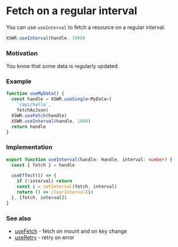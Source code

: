 # Fetch on a regular interval

You can use `useInterval` to fetch a resource on a regular interval.

```typescript
XSWR.useInterval(handle, 1000) 
```

### Motivation

You know that some data is regularly updated.

### Example

```typescript
function useMyData() {
  const handle = XSWR.useSingle<MyData>(
    `/api/hello`, 
    fetchAsJson)
  XSWR.useFetch(handle)
  XSWR.useInterval(handle, 1000)
  return handle
}
```

### Implementation

```typescript
export function useInterval(handle: Handle, interval: number) {
  const { fetch } = handle

  useEffect(() => {
    if (!interval) return
    const i = setInterval(fetch, interval)
    return () => clearInterval(i)
  }, [fetch, interval])
}
```

### See also

- [useFetch](/features/use-fetch) - fetch on mount and on key change
- [useRetry](/features/use-retry) - retry on error